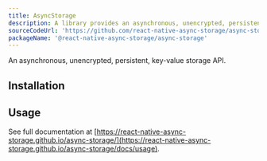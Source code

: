 ```yaml
---
title: AsyncStorage
description: A library provides an asynchronous, unencrypted, persistent, key-value storage API.
sourceCodeUrl: 'https://github.com/react-native-async-storage/async-storage'
packageName: '@react-native-async-storage/async-storage'
---
```



An asynchronous, unencrypted, persistent, key-value storage API.

<PlatformsSection android emulator ios web simulator />

## Installation

<APIInstallSection href="https://react-native-async-storage.github.io/async-storage/docs/install" />

## Usage

See full documentation at [https://react-native-async-storage.github.io/async-storage/](https://react-native-async-storage.github.io/async-storage/docs/usage).
